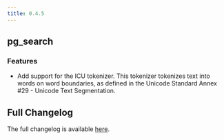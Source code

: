 ```yaml
---
title: 0.4.5
---
```


## pg_search

### Features

- Add support for the ICU tokenizer. This tokenizer tokenizes text into words on word boundaries, as defined in the Unicode Standard Annex #29 - Unicode Text Segmentation.

## Full Changelog

The full changelog is available [here](https://github.com/paradedb/paradedb/releases/tag/v0.4.5).
